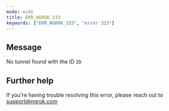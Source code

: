 ```yaml
---
mode: wide
title: ERR_NGROK_333
keywords: ["ERR_NGROK_333", "error 333"]
---
```


## Message

No tunnel found with the ID `ID`

## Further help

If you're having trouble resolving this error, please reach out to [support@ngrok.com](mailto:support@ngrok.com?subject=Help%20with%20ERR_NGROK_333)
